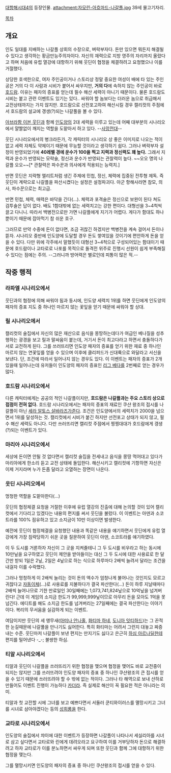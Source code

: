 [[대항해시대4]]의 등장인물. 
attachment:자모린-아흐마드-나갈플.jpg
39세 물고기자리.

[[목차]]

== 개요 ==

인도 일대를 지배하는 나갈플 상회의 수장으로, 벼락부자다. 돈만 있으면 뭐든지 해결될 수 있다고 생각하는 황금만능주의자이다. 자신의 재력으로 지방 영주의 자리까지 올랐다고 하며 처음에 유럽 열강에 대항하기 위해 웃딘이 협정을 체결하려고 요청했으나 이를 거절했다.

상당한 호색한으로, 여자 주인공이거나 스토리상 정말 중요한 여성이 배에 타 있는 주인공은 거의 다 이 사람과 시비가 붙어서 싸우지만, '''거의 다'''에 속하지 않는 주인공이 바로 [[호드람]]. 이유는 패자의 증표를 얻는데 필수 해산 세력이 아니기 때문이다. 물론 호드람도 시비는 붙고 관련 이벤트도 있기는 있다.. 싸워야 할 놈보다는 더러운 놈으로 취급해서 교전상태까지는 가지 않지만. 호드람으로 선전포고하여 해산시킬 경우 캘리컷의 주점에서 호드람의 설교에 갱생(?)되는 나갈풀을 볼 수 있다.

[[아브라함 이븐 웃딘]]과 함께 [[인도양]]의 2대 세력을 이루고 있는데 어째 대부분의 시나리오에서 얄짤없이 깨지는 역할을 도맡아서 하고 있다. --[[사망전대]]--

웃딘 시나리오에서의 병크라든가, 각 캐릭터의 시나리오 상 좋은 이미지로 나오는 적이 없고 세력 자체도 약체이기 때문에 무능할 것이라고 생각하기 쉽다. 그러나 벼락부자 설정이 반영되었기에 '''40레벨 경에 운수가 100을 찍고 지력과 정신력도 꽤 높다.''' 그래서 지력과 운수가 반영되는 모략술, 정신과 운수가 반영되는 관찰력이 높다. ~~오오 명의 나갈플 오오~~[* 관찰력은 파수꾼과 의사에게 적용되는 능력치.]

반면 웃딘은 지략형 엘리트처럼 생긴 주제에 민첩, 정신, 체력에 집중된 전투형 제독. 즉 웃딘이 계략으로 나갈플을 파산시켰다는 설정은 설정파괴다. 아군 항해사라면 참모, 의사, 파수꾼으로는 최고급.

반면 민첩, 체력, 매력은 바닥을 긴다(...). 체력과 포격술은 정신으로 보완이 된다 쳐도 검투술은 답이 없다. 배도 1함대밖에 없는 세력치고는 강한 편이다. 대형선을 3~4척씩 끌고 다니니. 따라서 백병전으로만 가면 나갈플에게 지기가 어렵다. 게다가 함대도 하나 뿐이기 때문에 잡아먹기 참 쉬운 호구.

그러므로 만약 수중에 돈이 없다면, 조금 귀찮긴 하겠지만 백병전을 계속 걸어서 돈이나 뜯자. 시나리오 중반에 인도양에 도달할 경우 돈도 쌓여있을 것이기에 편안하게 돈을 얻을 수 있다. 다만 위에 각주에서 말했듯이 대형선 3~4척으로 구성되어있는 함대이기 때문에 호드람이나 교타로로 나포를 목적으로 돌격전 위주로 진행시 선원이 쉽게 부족해질 수 있다는 점에는 주의. --그러니까 방어력은 별로인데 피통이 많은 적.--

== 작중 행적 ==

=== 라파엘 시나리오에서 ===

웃딘과의 협정에 의해 싸워야 됨과 동시에, 인도양 세력치 1위를 하면 웃딘에게 인도양의 패자의 증표 지도 중 하나인 마르지 않는 꽃잎을 얻기 때문에 싸워야 할 상대.

=== 릴 시나리오에서 ===

캘리컷의 술집에서 자신의 많은 재산으로 음식을 몽땅하는데다가 여급인 베나질을 성추행하는 광경을 보고 릴과 말싸움이 붙는데, 거기서 돈이 최고다라고 하면서 충돌하다가 서로 교전하게 된다. 그를 쓰러뜨리면 인도양 패자의 증표를 얻기 위한 재료 중 하나인 마르지 않는 연꽃잎를 얻을 수 있으며 이후에 클리퍼드가 신대륙으로 와달라고 서신을 보낸다. 단, 조건에 따라서 일어나지 않는 경우도 있다. 이 이벤트는 패자의 증표가 2개 있을때 일어나는데 유저들이 인도양의 패자의 증표인 [[리그 베다]]를 2번째로 얻는 경우가 많다.

=== 호드람 시나리오에서 ===

다른 캐릭터에게는 공공의 적인 나갈플이지만, '''호드람은 나갈플과는 주요 스토리 상으로 접점이 전혀 없다.''' 호드람 시나리오에서는 패자의 증표의 재료인 쿠샨 왕조의 접시를 나갈플이 아닌 [[세라 알토스 살바라즈]]가준다. 조건은 인도양에서의 세력치가 2000을 넘으면서 1위를 달성하는 것. 캘리컷에서 시비가 붙긴 하지만 선전포고 상태가 되지 않고, 필수 해산 세력도 아니다. 다만 쓰러뜨리면 캘리컷 주점에서 찡찡대대가 호드람에게 갱생(?)되는 이벤트가 있다.

=== 마리아 시나리오에서 ===

세상에 돈이면 안될 것 없다면서 캘리컷 술집을 전세내고 음식을 몽땅 먹어대고 있다가 마리아에게 한소리 듣고 교전 상태에 돌입한다. 해산시키고 캘리컷에 기항하면 자신은 이제 거지라며 누가 돈좀 달라고 오열하는 장면이 나온다.

=== 웃딘 시나리오에서 ===

멍청한 역할을 도맡아한다(...)

웃딘의 협정체결 요청을 거절한 이후에 유럽 열강의 진출에 대해 논의할 것이 있어 캘리컷에서 기다리고 있겠다는 내용의 편지를 써서 웃딘을 불렀다. 이 이벤트는 아덴과 소코트라를 100% 점유하고 있고 소지금이 10만 이상이면 발생한다.

예전에 웃딘이 협정체결을 요청했던 내용과 똑같은 내용을 얘기하면서 웃딘에게 유럽 열강에게 가장 침략당하기 쉬운 곳을 질문하여 웃딘이 아덴, 소코트라를 얘기하였다.

이 두 도시를 거론하자 자신이 그 곳을 지켜줄테니 그 두 도시를 비우라고 하는 동시에 10만닢을 요구하였고 웃딘이 제안을 받아들이는 대신 그 두 도시에 대한 사용료로 한 달 간만 받되 1일은 2닢, 2일은 4닢으로 하는 식으로 하루마다 2배씩 늘려서 달라는 조건을 내걸자 이를 수락했다.

그러나 멍청하게 이 2배씩 늘리는 것이 돈의 액수가 엄청나게 불어나는 것인지도 모르고 귀찮다고 [[자동이체]](...)로 사용료를 지불하다가 결국 파산한다(...) 돈이 하루 지날때마다 2배씩 늘어나므로 기한 만료일인 30일째에는 1,073,741,824닢으로 10억닢을 넘겨버린다! 근데 이 게임의 소지금 한도가 99,999,999닢이므로 아무리 돈을 모아도 1억을 못 넘긴다. 에디트를 해도 소지금 한도를 넘겨버리는 27일째에는 결국 파산한다는 이야기이다. 복리의 무서움을 실감하게 되는 이벤트.

여담이지만 웃딘의 세 앵무새([[아미나 안나홀]], [[화티마 하네]], [[도니아 잇티하드]])는 그 끈적한 눈길때문에 나갈풀을 만나기도 싫어한다. 특히 화티마는 어려서 그런지 대놓고 짜증내는 수준. 웃딘마저 나갈플이 보낸 편지는 만지기도 싫다고 은근히 [[하심 아르나딜]]한테 편지를 밀어낸다 -_-; 불쌍한 하심.

=== 티알 시나리오에서 ===

티알과 웃딘이 나갈플을 쓰러뜨리기 위한 협정을 맺으며 협정을 맺어도 바로 교전중이 되지는 않지만 그를 쓰러뜨려야 인도양 패자의 증표 중 하나인 쿠샨왕조의 큰 접시를 얻을 수 있기 때문에 쓰러뜨려야 할 수 밖에 없는 적이다. 그러나 타 해역으로 보내 산하로 만들어도 이벤트 진행이 가능하다 [[카더라]]. 즉 실제로 해산이 꼭 필요한 적은 아니라는 의미.

티알과 첫 교전할 시에 그녀를 보고 예쁘다면서 서둘러 쿤티와이러스를 멸망시키고 그녀를 시녀로 삼아야겠다는 등의 [[성희롱]]을 한다.

=== 교타로 시나리오에서 ===

인도양의 술집에서 챠이에 대한 이벤트가 등장하면 나갈플이 나타나서 세실리아를 시녀로 삼고 싶다면서 교타로와 린에게 데려오라고 요구하여 이를 거부당하자 돈으로 해결하려고 하자 교타로가 이를 분노하면서 싸우게 되며 또한 웃딘과 함께 그에 대항하기 위한 협정을 맺는다.

그를 멸망시키면 인도양의 패자의 증표 중 하나인 쿠샨왕조의 접시를 얻을 수 있다.
